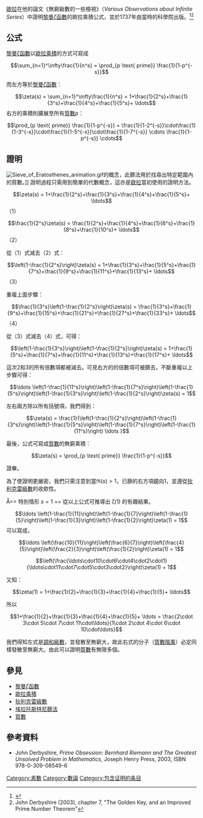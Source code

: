 {{NoteTA|G1=Math}}
[[歐拉|歐拉]]在他的論文《無窮級數的一些檢視》（''Various Observations about Infinite Series''）中證明[[黎曼ζ函數|黎曼ζ函數]]的歐拉乘積公式，並於1737年由當時的科學院出版。<ref>{{cite web | title = A history of calculus | author = O'Connor, J.J. and Robertson, E.F. | publisher = University of St Andrews | url = http://www-groups.dcs.st-and.ac.uk/~history/HistTopics/The_rise_of_calculus.html | accessdate = 2007-08-07 | date = February 1996 | archive-date = 2007-07-15 | archive-url = https://web.archive.org/web/20070715191704/http://www-groups.dcs.st-and.ac.uk/~history/HistTopics/The_rise_of_calculus.html | dead-url = no }}</ref><ref>John Derbyshire (2003), chapter 7, "The Golden Key, and an Improved Prime Number Theorem"</ref>

== 公式 ==

[[黎曼ζ函數|黎曼ζ函數]]以[[歐拉乘積|歐拉乘積]]的方式可寫成

:<math>\sum_{n=1}^\infty\frac{1}{n^s} = \prod_{p \text{ prime}} \frac{1}{1-p^{-s}}</math>  

而左方等於[[黎曼ζ函數|黎曼ζ函數]]：

:<math>\zeta(s) = \sum_{n=1}^\infty\frac{1}{n^s} = 1+\frac{1}{2^s}+\frac{1}{3^s}+\frac{1}{4^s}+\frac{1}{5^s}+ \ldots</math>
右方的乘積則擴展至所有[[質數|質數]]''p''：

:<math>\prod_{p \text{ prime}} \frac{1}{1-p^{-s}} = \frac{1}{1-2^{-s}}\cdot\frac{1}{1-3^{-s}}\cdot\frac{1}{1-5^{-s}}\cdot\frac{1}{1-7^{-s}} \cdots \frac{1}{1-p^{-s}} \cdots</math>

== 證明 ==
[[File:Sieve_of_Eratosthenes_animation.gif|frame]]的概念，此篩法用於找尋出特定範圍內的質數。]]
證明過程只需用到簡單的代數概念，這亦是[[歐拉|歐拉]]當初使用的證明方法。

:<math>\zeta(s) = 1+\frac{1}{2^s}+\frac{1}{3^s}+\frac{1}{4^s}+\frac{1}{5^s}+ \ldots </math>（1）

:<math>\frac{1}{2^s}\zeta(s) = \frac{1}{2^s}+\frac{1}{4^s}+\frac{1}{6^s}+\frac{1}{8^s}+\frac{1}{10^s}+ \ldots </math>（2）

從（1）式減去（2）式：

:<math>\left(1-\frac{1}{2^s}\right)\zeta(s) = 1+\frac{1}{3^s}+\frac{1}{5^s}+\frac{1}{7^s}+\frac{1}{9^s}+\frac{1}{11^s}+\frac{1}{13^s}+ \ldots </math>（3）

重複上面步驟：

:<math>\frac{1}{3^s}\left(1-\frac{1}{2^s}\right)\zeta(s) = \frac{1}{3^s}+\frac{1}{9^s}+\frac{1}{15^s}+\frac{1}{21^s}+\frac{1}{27^s}+\frac{1}{33^s}+ \ldots </math>（4）

從（3）式減去（4）式，可得：

:<math>\left(1-\frac{1}{3^s}\right)\left(1-\frac{1}{2^s}\right)\zeta(s) = 1+\frac{1}{5^s}+\frac{1}{7^s}+\frac{1}{11^s}+\frac{1}{13^s}+\frac{1}{17^s}+ \ldots </math>

這次2和3的所有倍數項都被減去。可見右方的的倍數項可被篩去，不斷重複以上步驟可得：

:<math> \ldots \left(1-\frac{1}{11^s}\right)\left(1-\frac{1}{7^s}\right)\left(1-\frac{1}{5^s}\right)\left(1-\frac{1}{3^s}\right)\left(1-\frac{1}{2^s}\right)\zeta(s) = 1 </math>

左右兩方除以所有括號項，我們得到：

:<math> \zeta(s) = \frac{1}{\left(1-\frac{1}{2^s}\right)\left(1-\frac{1}{3^s}\right)\left(1-\frac{1}{5^s}\right)\left(1-\frac{1}{7^s}\right)\left(1-\frac{1}{11^s}\right) \ldots } </math>

最後，公式可寫成[[質數|質數]]的無窮乘積：
:<math>\zeta(s) = \prod_{p \text{ prime}} \frac{1}{1-p^{-s}}</math>

證畢。

為了使證明更嚴密，我們只需注意到當<math>\Re(s) > 1</math>，已篩的右方項趨向1，並遵從[[狄利克雷級數|狄利克雷級數]]的收歛性。

Å== 特別情形 <math>s = 1 </math> ==
從以上公式可推導出 ζ(1) 的有趣結果。

:<math> \ldots \left(1-\frac{1}{11}\right)\left(1-\frac{1}{7}\right)\left(1-\frac{1}{5}\right)\left(1-\frac{1}{3}\right)\left(1-\frac{1}{2}\right)\zeta(1) = 1 </math>
可以寫成，
:<math> \ldots \left(\frac{10}{11}\right)\left(\frac{6}{7}\right)\left(\frac{4}{5}\right)\left(\frac{2}{3}\right)\left(\frac{1}{2}\right)\zeta(1) = 1 </math>

:<math> \left(\frac{\ldots\cdot10\cdot6\cdot4\cdot2\cdot1}{\ldots\cdot11\cdot7\cdot5\cdot3\cdot2}\right)\zeta(1) = 1 </math>

又知：
:<math>\zeta(1) = 1+\frac{1}{2}+\frac{1}{3}+\frac{1}{4}+\frac{1}{5}+ \ldots </math>

所以
:<math> 1+\frac{1}{2}+\frac{1}{3}+\frac{1}{4}+\frac{1}{5}+ \ldots = \frac{2\cdot 3\cdot 5\cdot 7\cdot 11\cdot\ldots}{1\cdot 2\cdot 4\cdot 6\cdot 10\cdot\ldots} </math>

我們得知左式是[[調和級數|調和級數]]，並發散至無窮大，故此右式的分子（[[質數階乘|質數階乘]]）必定同樣發散至無窮大。由此可以證明[[質數|質數]]有無限多個。

== 參見 ==
* [[黎曼ζ函數|黎曼ζ函數]]
* [[歐拉乘積|歐拉乘積]]
* [[狄利克雷級數|狄利克雷級數]]
* [[埃拉托斯特尼篩法|埃拉托斯特尼篩法]]
* [[質數|質數]]

== 參考資料 ==
{{Reflist}}
* John Derbyshire, ''Prime Obsession: Bernhard Riemann and The Greatest Unsolved Problem in Mathematics'', Joseph Henry Press, 2003, ISBN 978-0-309-08549-6

[[Category:素數|Category:素數]]
[[Category:數論|Category:數論]]
[[Category:包含证明的条目|Category:包含证明的条目]]